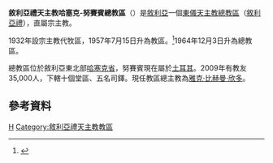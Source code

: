 {{Infobox Roman Catholic diocese
|jurisdiction     = 總教區
|name             = 哈塞克-努賽賓
|latin=Archieparchia Hassakensis et Nisibena Syrorum
 |image =
 |caption =
|location = [[敘利亞|敘利亞]]
|territory =
|population = 14,000
|rite = [[敘利亞禮天主教會|敘利亞禮]]
|patron =
|province =直屬宗主教
|established = 1932年
|cathedral = 
|co-cathedral =
|leadership = 主教 
|website = 
|pope =  
|patriarch= 
|metropolitan =[[雅克·比赫曼·欣多|雅克·比赫曼·欣多]]
|ordinary =
|coadjutor archbishop = 
|coadjutor bishop = 
|auxiliary = 
|emeritus = }}

'''敘利亞禮天主教哈塞克-努賽賓總教區'''（{{lang-la|Archieparchia Hassakensis et Nisibena Syrorum}}）是[[敘利亞|敘利亞]]一個[[東儀天主教|東儀天主教]][[總教區|總教區]]（[[敘利亞禮天主教會|敘利亞禮]]），直屬宗主教。

1932年設宗主教代牧區，1957年7月15日升為教區。<ref>{{Cite web |url=http://www.vatican.va/holy_father/pius_xii/apost_constitutions/documents/hf_p-xii_apc_19570715_spinensis_lt.html |title=升為教區的宗座憲令 |accessdate=2013-04-26 |archive-date=2013-03-02 |archive-url=https://web.archive.org/web/20130302231625/http://www.vatican.va/holy_father/pius_xii/apost_constitutions/documents/hf_p-xii_apc_19570715_spinensis_lt.html |dead-url=no }}</ref>1964年12月3日升為總教區。

總教區位於敘利亞東北部[[哈塞克省|哈塞克省]]，努賽賓現在屬於[[土耳其|土耳其]]。2009年有教友35,000人，下轄十個堂區、五名司鐸。現任教區總主教為[[雅克·比赫曼·欣多|雅克·比赫曼·欣多]]。

==參考資料==
{{reflist}}
{{敘利亞天主教教區}}
{{敘利亞禮天主教會教區}}

[[Category:敘利亞天主教教區|H]]
[[Category:敘利亞禮天主教教區|Category:敘利亞禮天主教教區]]